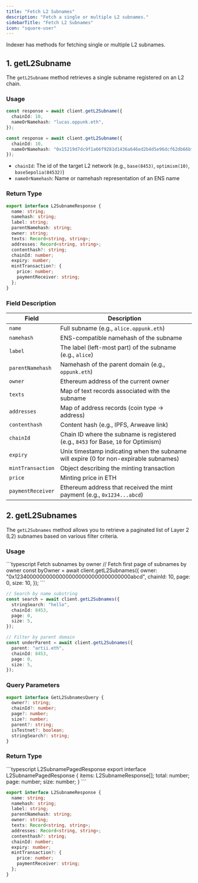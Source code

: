 ```yaml
---
title: "Fetch L2 Subnames"
description: "Fetch a single or multiple L2 subnames."
sidebarTitle: "Fetch L2 Subnames"
icon: "square-user"
---
```


Indexer has methods for fetching single or multiple L2 subnames.

## 1. **getL2Subname**

The `getL2Subname` method retrieves a single subname registered on an L2 chain.

### Usage

<CodeGroup>
  
  ```typescript ENS Name
  const response = await client.getL2Subname({
    chainId: 10,
    nameOrNamehash: "lucas.oppunk.eth",
  });
  ```

  
  ```typescript Namehash
  const response = await client.getL2Subname({
    chainId: 10,
    nameOrNamehash: "0x15219d7dc9f1a66f9281d1436a646ed2b4d5e96dcf62db66bffeedd2155c74c0", // namehash for lucas.oppunk.eth
  });
  ```
  
</CodeGroup>

- `chainId`: The id of the target L2 network (e.g., `base(8453)`, `optimism(10)`, `baseSepolia(84532)`)
- `nameOrNamehash`: Name or namehash representation of an ENS name

### Return Type

```typescript
export interface L2SubnameResponse {
  name: string;
  namehash: string;
  label: string;
  parentNamehash: string;
  owner: string;
  texts: Record<string, string>;
  addresses: Record<string, string>;
  contenthash?: string;
  chainId: number;
  expiry: number;
  mintTransaction?: {
    price: number;
    paymentReceiver: string;
  };
}
```

### Field Description

| Field                | Description                                                                           |
| -------------------- | ------------------------------------------------------------------------------------- |
| `name`               | Full subname (e.g., `alice.oppunk.eth`)                                               |
| `namehash`           | ENS-compatible namehash of the subname                                                |
| `label`              | The label (left-most part) of the subname (e.g., `alice`)                              |
| `parentNamehash`     | Namehash of the parent domain (e.g., `oppunk.eth`)                                    |
| `owner`              | Ethereum address of the current owner                                                 |
| `texts`              | Map of text records associated with the subname                                       |
| `addresses`          | Map of address records (coin type → address)                                          |
| `contenthash`        | Content hash (e.g., IPFS, Arweave link)                                      |
| `chainId`            | Chain ID where the subname is registered (e.g., `8453` for Base, `10` for Optimism)                      |
| `expiry`             | Unix timestamp indicating when the subname will expire (0 for non-expirable subnames) |
| `mintTransaction`    | Object describing the minting transaction                                            |
|  `price`           | Minting price in ETH                                                                  |
|  `paymentReceiver` | Ethereum address that received the mint payment (e.g., `0x1234...abcd`)              |

## 2. **getL2Subnames**

The `getL2Subnames` method allows you to retrieve a paginated list of Layer 2 (L2) subnames based on various filter criteria.

### Usage

<CodeGroup>
```typescript Fetch subnames by owner
// Fetch first page of subnames by owner
const byOwner = await client.getL2Subnames({
  owner: "0x123400000000000000000000000000000000abcd",
  chainId: 10,
  page: 0,
  size: 10,
});
```

```typescript Search by name substring
// Search by name substring
const search = await client.getL2Subnames({
  stringSearch: "hello",
  chainId: 8453,
  page: 0,
  size: 5,
});
```

```typescript Filter by parent domain
// Filter by parent domain
const underParent = await client.getL2Subnames({
  parent: "artii.eth",
  chainId: 8453,
  page: 0,
  size: 5,
});
```
</CodeGroup>

### Query Parameters

```typescript
export interface GetL2SubnamesQuery {
  owner?: string;
  chainId?: number;
  page?: number;
  size?: number;
  parent?: string;
  isTestnet?: boolean;
  stringSearch?: string;
}
```

### Return Type
<CodeGroup>
```typescript L2SubnamePagedResponse
export interface L2SubnamePagedResponse {
  items: L2SubnameResponse[];
  total: number;
  page: number;
  size: number;
}
```

```typescript L2SubnameResponse
export interface L2SubnameResponse {
  name: string;
  namehash: string;
  label: string;
  parentNamehash: string;
  owner: string;
  texts: Record<string, string>;
  addresses: Record<string, string>;
  contenthash?: string;
  chainId: number;
  expiry: number;
  mintTransaction?: {
    price: number;
    paymentReceiver: string;
  };
}
```
</CodeGroup>
